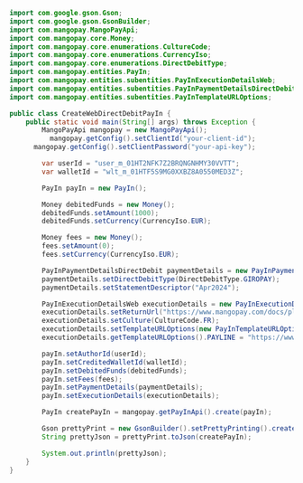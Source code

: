   
```java Java 
import com.google.gson.Gson;
import com.google.gson.GsonBuilder;
import com.mangopay.MangoPayApi;
import com.mangopay.core.Money;
import com.mangopay.core.enumerations.CultureCode;
import com.mangopay.core.enumerations.CurrencyIso;
import com.mangopay.core.enumerations.DirectDebitType;
import com.mangopay.entities.PayIn;
import com.mangopay.entities.subentities.PayInExecutionDetailsWeb;
import com.mangopay.entities.subentities.PayInPaymentDetailsDirectDebit;
import com.mangopay.entities.subentities.PayInTemplateURLOptions;

public class CreateWebDirectDebitPayIn {
    public static void main(String[] args) throws Exception {
        MangoPayApi mangopay = new MangoPayApi();
    	  mangopay.getConfig().setClientId("your-client-id");
   	  mangopay.getConfig().setClientPassword("your-api-key");

        var userId = "user_m_01HT2NFK7Z2BRQNGNHMY30VVTT";
        var walletId = "wlt_m_01HTF5S9MG0XXBZ8A0550MED3Z";

        PayIn payIn = new PayIn();

        Money debitedFunds = new Money();
        debitedFunds.setAmount(1000);
        debitedFunds.setCurrency(CurrencyIso.EUR);

        Money fees = new Money();
        fees.setAmount(0);
        fees.setCurrency(CurrencyIso.EUR);

        PayInPaymentDetailsDirectDebit paymentDetails = new PayInPaymentDetailsDirectDebit();
        paymentDetails.setDirectDebitType(DirectDebitType.GIROPAY);
        paymentDetails.setStatementDescriptor("Apr2024");

        PayInExecutionDetailsWeb executionDetails = new PayInExecutionDetailsWeb();
        executionDetails.setReturnUrl("https://www.mangopay.com/docs/please-ignore");
        executionDetails.setCulture(CultureCode.FR);
        executionDetails.setTemplateURLOptions(new PayInTemplateURLOptions());
        executionDetails.getTemplateURLOptions().PAYLINE = "https://www.maysite.com/payline_template/";

        payIn.setAuthorId(userId);
        payIn.setCreditedWalletId(walletId);
        payIn.setDebitedFunds(debitedFunds);
        payIn.setFees(fees);
        payIn.setPaymentDetails(paymentDetails);
        payIn.setExecutionDetails(executionDetails);

        PayIn createPayIn = mangopay.getPayInApi().create(payIn);

        Gson prettyPrint = new GsonBuilder().setPrettyPrinting().create();
        String prettyJson = prettyPrint.toJson(createPayIn);

        System.out.println(prettyJson);
    }
}
```